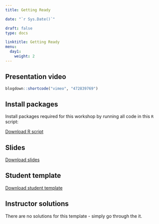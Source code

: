 ---
title: Getting Ready

date: "`r Sys.Date()`"

draft: false
type: docs

linktitle: Getting Ready
menu:
  day1:
    weight: 2
---

## Presentation video

```{r, echo=F}
blogdown::shortcode("vimeo", "472839769")
```


## Install packages

Install packages required for this workshop by running all code in this `R` script:

[Download R script](../../../rmds/00_prep.R)

## Slides

[Download slides](../../Course_Modularization/Intro to R/Worksheets/Student Templates/01_getting_ready.Rmd)

## Student template

[Download student template](../../../rmds/01_getting_ready.Rmd)

## Instructor solutions

There are no solutions for this template - simply go through the it.

